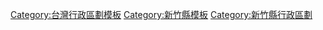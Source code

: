 [[Category:台灣行政區劃模板|Category:台灣行政區劃模板]]
[[Category:新竹縣模板|Category:新竹縣模板]]
[[Category:新竹縣行政區劃|Category:新竹縣行政區劃]]